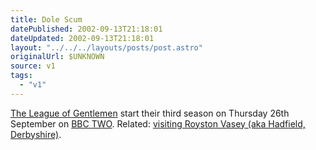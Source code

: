 ```yaml
---
title: Dole Scum
datePublished: 2002-09-13T21:18:01
dateUpdated: 2002-09-13T21:18:01
layout: "../../../layouts/posts/post.astro"
originalUrl: $UNKNOWN
source: v1
tags:
  - "v1"
---
```


[The League of Gentlemen][1] start their third season on Thursday 26th September on [BBC TWO][2]. Related: [visiting Royston Vasey (aka Hadfield, Derbyshire)][3].

[1]: http://www.leagueofgentlemen.co.uk/ "Unofficial League of Gentlemen Web Site"
[2]: http://www.bbc.co.uk/bbctwo/ "BBC TWO home"
[3]: http://www.leagueofgentlemen.co.uk/newroystonvasey.html "The League of Gentlemen Web Site: So you want to Visit Royston Vasey?"
